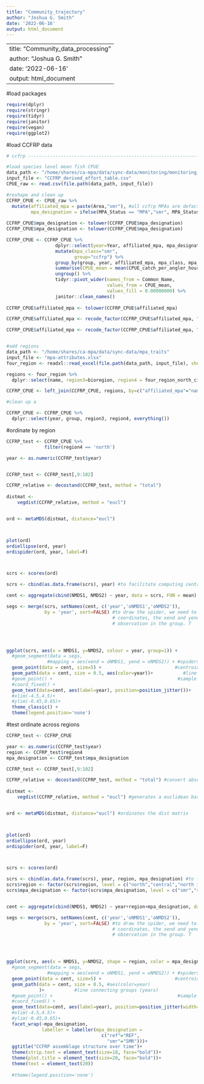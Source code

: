 ```yaml
---
title: "Community_trajectory"
author: "Joshua G. Smith"
date: '2022-06-16'
output: html_document
---
```

---
title: "Community_data_processing"
author: "Joshua G. Smith"
date: '2022-06-16'
output: html_document
---

#load packages
```r
require(dplyr)
require(stringr)
require(tidyr)
require(janitor)
require(vegan)
require(ggplot2)
```


#load CCFRP data

```r
# ccfrp -------------------------------------------------------------------

#load species level mean fish CPUE
data_path <- "/home/shares/ca-mpa/data/sync-data/monitoring/monitoring_ccfrp/CCFRP_derived_data_tables_DataONE"
input_file <- "CCFRP_derived_effort_table.csv" 
CPUE_raw <- read.csv(file.path(data_path, input_file))

#reshape and clean up
CCFRP_CPUE <- CPUE_raw %>%
  mutate(affiliated_mpa = paste(Area,"smr"), #all ccfrp MPAs are defacto SMRs per PI
         mpa_designation = ifelse(MPA_Status == "MPA","smr", MPA_Status))
  
CCFRP_CPUE$mpa_designation <- tolower(CCFRP_CPUE$mpa_designation)
CCFRP_CPUE$mpa_designation <- tolower(CCFRP_CPUE$mpa_designation)

CCFRP_CPUE <- CCFRP_CPUE %>%
                  dplyr::select(year=Year, affiliated_mpa, mpa_designation, Grid_Cell_ID, Common_Name, CPUE_catch_per_angler_hour)%>%
                  mutate(mpa_class="smr", 
                         group="ccfrp") %>%
                  group_by(group, year, affiliated_mpa, mpa_class, mpa_designation, Grid_Cell_ID, Common_Name)%>%
                  summarise(CPUE_mean = mean(CPUE_catch_per_angler_hour))%>%  #some species in the raw data have duplicate entries.
                  ungroup() %>%
                  tidyr::pivot_wider(names_from = Common_Name, 
                                     values_from = CPUE_mean,
                                     values_fill = 0.00000000) %>%
                  janitor::clean_names()
              
CCFRP_CPUE$affiliated_mpa <- tolower(CCFRP_CPUE$affiliated_mpa)

CCFRP_CPUE$affiliated_mpa <- recode_factor(CCFRP_CPUE$affiliated_mpa, "southeast farallon islands smr" = "southeast farallon island smr") #clean up names

CCFRP_CPUE$affiliated_mpa <- recode_factor(CCFRP_CPUE$affiliated_mpa, "swamis smr" = "swami's smca") #clean up names 


#add regions
data_path <- "/home/shares/ca-mpa/data/sync-data/mpa_traits"
input_file <- "mpa-attributes.xlsx" 
four_region <- readxl::read_excel(file.path(data_path, input_file), sheet=1, skip = 0, na="NA")

regions <- four_region %>%
  dplyr::select(name, region3=bioregion, region4 = four_region_north_ci)

CCFRP_CPUE <- left_join(CCFRP_CPUE, regions, by=c("affiliated_mpa"="name"))

#clean up a

CCFRP_CPUE <- CCFRP_CPUE %>%
  dplyr::select(year, group, region3, region4, everything())

```


#ordinate by region

```r

CCFRP_test <- CCFRP_CPUE %>%
              filter(region4 == 'north')

year <- as.numeric(CCFRP_test$year)


CCFRP_test <- CCFRP_test[,9:102]

CCFRP_relative <- decostand(CCFRP_test, method = "total")
              
distmat <- 
    vegdist(CCFRP_relative, method = "eucl")


ord <- metaMDS(distmat, distance="eucl")



plot(ord)
ordiellipse(ord, year)
ordispider(ord, year, label=F)



scrs <- scores(ord)

scrs <- cbind(as.data.frame(scrs), year) #to facilitate computing centroids, add group var

cent <- aggregate(cbind(NMDS1, NMDS2) ~ year, data = scrs, FUN = mean) #computes centroids

segs <- merge(scrs, setNames(cent, c('year','oNMDS1','oNMDS2')),
              by = 'year', sort=FALSE) #to draw the spider, we need to use geom_segment() which required coordinates to draw the segment from and to. Our 'to'
                                       # coordinates, the xend and yend aesthetics will be the centroids. So we need to replicate the group centroid for each
                                       # observation in the group. T




ggplot(scrs, aes(x = NMDS1, y=NMDS2, colour = year, group=1)) +
  #geom_segment(data = segs,
               #mapping = aes(xend = oNMDS1, yend = oNMDS2)) + #spiders
  geom_point(data = cent, size=5) +                           #centroids
  geom_path(data = cent, size = 0.5, aes(color=year))+           #line connecting groups (years)
  #geom_point() +                                              #sample scores
  #coord_fixed() +
  geom_text(data=cent, aes(label=year), position=position_jitter())+
  #xlim(-4.5,4.5)+
  #ylim(-0.45,0.65)+
  theme_classic() +
  theme(legend.position='none')


```



#test ordinate across regions
```r

CCFRP_test <- CCFRP_CPUE 

year <- as.numeric(CCFRP_test$year)
region <- CCFRP_test$region4
mpa_designation <- CCFRP_test$mpa_designation

CCFRP_test <- CCFRP_test[,9:102]

CCFRP_relative <- decostand(CCFRP_test, method = "total") #convert absolute abundance to relative abundance
              
distmat <- 
    vegdist(CCFRP_relative, method = "eucl") #generates a euclidean based distance matrix


ord <- metaMDS(distmat, distance="eucl") #ordinates the dist matrix



plot(ord)
ordiellipse(ord, year)
ordispider(ord, year, label=F)



scrs <- scores(ord)

scrs <- cbind(as.data.frame(scrs), year, region, mpa_designation) #to facilitate computing centroids, add group var
scrs$region <- factor(scrs$region, level = c("north","central","north islands","south")) #set order
scrs$mpa_designation <- factor(scrs$mpa_designation, level = c("smr","ref")) #set order


cent <- aggregate(cbind(NMDS1, NMDS2) ~ year+region+mpa_designation, data = scrs, FUN = mean) #computes centroids by year and region

segs <- merge(scrs, setNames(cent, c('year','oNMDS1','oNMDS2')),
              by = 'year', sort=FALSE) #to draw the spider, we need to use geom_segment() which required coordinates to draw the segment from and to. Our 'to'
                                       # coordinates, the xend and yend aesthetics will be the centroids. So we need to replicate the group centroid for each
                                       # observation in the group. T




ggplot(scrs, aes(x = NMDS1, y=NMDS2, shape = region, color = mpa_designation, group=region)) +
  #geom_segment(data = segs,
               #mapping = aes(xend = oNMDS1, yend = oNMDS2)) + #spiders
  geom_point(data = cent, size=5) +                           #centroids
  geom_path(data = cent, size = 0.5, #aes(color=year)
            )+           #line connecting groups (years)
  #geom_point() +                                              #sample scores
  #coord_fixed() +
  geom_text(data=cent, aes(label=year), position=position_jitter(width=0.02, height=0.01))+
  #xlim(-4.5,4.5)+
  #ylim(-0.45,0.65)+
  facet_wrap(~mpa_designation,
             labeller = labeller(mpa_designation =
                                   c("ref"="REF",
                                     "smr"="SMR")))+
  ggtitle("CCFRP assemblage structure over time")+
  theme(strip.text = element_text(size=18, face="bold"))+
  theme(plot.title = element_text(size=20, face="bold"))+
  theme(text = element_text(20))
  
  #theme(legend.position='none')


```




